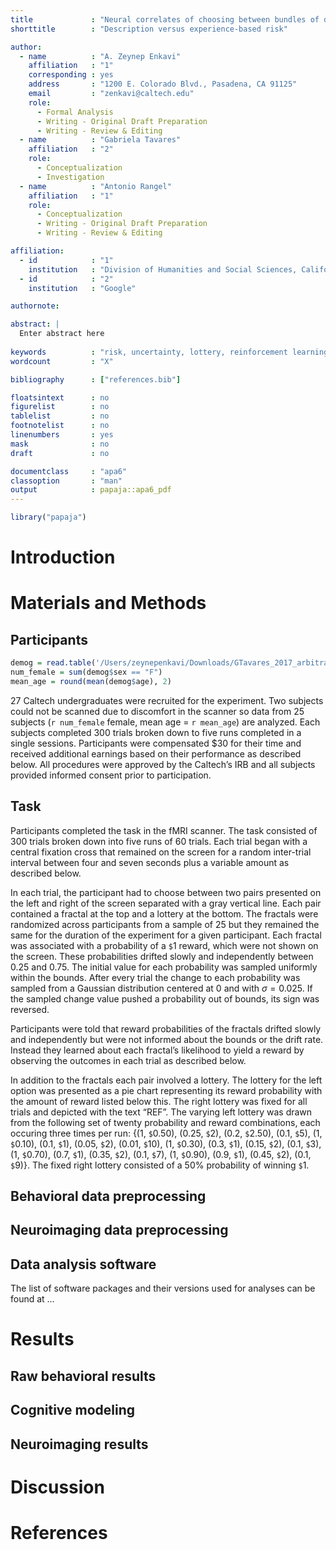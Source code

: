```yaml
---
title             : "Neural correlates of choosing between bundles of description and experience-based risky options"
shorttitle        : "Description versus experience-based risk"

author: 
  - name          : "A. Zeynep Enkavi"
    affiliation   : "1"
    corresponding : yes
    address       : "1200 E. Colorado Blvd., Pasadena, CA 91125"
    email         : "zenkavi@caltech.edu"
    role:         
      - Formal Analysis
      - Writing - Original Draft Preparation
      - Writing - Review & Editing
  - name          : "Gabriela Tavares"
    affiliation   : "2"
    role:
      - Conceptualization
      - Investigation
  - name          : "Antonio Rangel"
    affiliation   : "1"
    role:
      - Conceptualization
      - Writing - Original Draft Preparation
      - Writing - Review & Editing

affiliation:
  - id            : "1"
    institution   : "Division of Humanities and Social Sciences, California Institute of Technology"
  - id            : "2"
    institution   : "Google"

authornote:

abstract: |
  Enter abstract here
  
keywords          : "risk, uncertainty, lottery, reinforcement learning"
wordcount         : "X"

bibliography      : ["references.bib"]

floatsintext      : no
figurelist        : no
tablelist         : no
footnotelist      : no
linenumbers       : yes
mask              : no
draft             : no

documentclass     : "apa6"
classoption       : "man"
output            : papaja::apa6_pdf
---
```


```r
library("papaja")
```

# Introduction

# Materials and Methods

## Participants

```r
demog = read.table('/Users/zeynepenkavi/Downloads/GTavares_2017_arbitration/bids_nifti_wface/participants.tsv', sep='\t', header=TRUE)
num_female = sum(demog$sex == "F")
mean_age = round(mean(demog$age), 2)
```

27 Caltech undergraduates were recruited for the experiment. Two subjects could not be scanned due to discomfort in the scanner so data from 25 subjects  (`r num_female` female, mean age = `r mean_age`) are analyzed. Each subjects completed 300 trials broken down to five runs completed in a single sessions. Participants were compensated $30 for their time and received additional earnings based on their performance as described below. All procedures were approved by the Caltech's IRB and all subjects provided informed consent prior to participation.

## Task

Participants completed the task in the fMRI scanner. The task consisted of 300 trials broken down into five runs of 60 trials. Each trial began with a central fixation cross that remained on the screen for a random inter-trial interval between four and seven seconds plus a variable amount as described below.

In each trial, the participant had to choose between two pairs presented on the left and right of the screen separated with a gray vertical line. Each pair contained a fractal at the top and a lottery at the bottom. The fractals were randomized across participants from a sample of 25 but they remained the same for the duration of the experiment for a given participant. Each fractal was associated with a probability of a `$`1 reward, which were not shown on the screen. These probabilities drifted slowly and independently between 0.25 and 0.75. The initial value for each probability was sampled uniformly within the bounds. After every trial the change to each probability was sampled from a Gaussian distribution centered at 0 and with $\sigma = 0.025$. If the sampled change value pushed a probability out of bounds, its sign was reversed. 

Participants were told that reward probabilities of the fractals drifted slowly and independently but were not informed about the bounds or the drift rate. Instead they learned about each fractal's likelihood to yield a reward by observing the outcomes in each trial as described below.

In addition to the fractals each pair involved a lottery. The lottery for the left option was presented as a pie chart representing its reward probability with the amount of reward listed below this. The right lottery was fixed for all trials and depicted with the text "REF". The varying left lottery was drawn from the following set of twenty probability and reward combinations, each occuring three times per run: {(1, `$`0.50), (0.25, `$`2), (0.2, `$`2.50), (0.1, `$`5), (1, `$`0.10), (0.1, `$`1), (0.05, `$`2), (0.01, `$`10), (1, `$`0.30), (0.3, `$`1), (0.15, `$`2), (0.1, `$`3), (1, `$`0.70), (0.7, `$`1), (0.35, `$`2), (0.1, `$`7), (1, `$`0.90), (0.9, `$`1), (0.45, `$`2), (0.1, `$`9)}. The fixed right lottery consisted of a 50% probability of winning `$`1.

## Behavioral data preprocessing

## Neuroimaging data preprocessing

## Data analysis software
The list of software packages and their versions used for analyses can be found at ...

# Results

## Raw behavioral results

## Cognitive modeling

## Neuroimaging results

# Discussion


\newpage

# References

\begingroup
\setlength{\parindent}{-0.5in}
\setlength{\leftskip}{0.5in}

<div id="refs" custom-style="Bibliography"></div>
\endgroup
